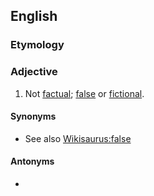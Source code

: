 ==English==

===Etymology===
{{prefix|non|factual|lang=en}}

===Adjective===
{{en-adj|-}}

# Not [[factual]]; [[false]] or [[fictional]].

====Synonyms====
* See also [[Wikisaurus:false]]

====Antonyms====
* {{l|en|factual}}